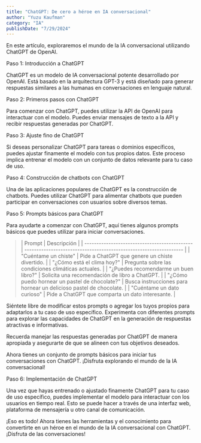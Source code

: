 ```yaml
---
title: "ChatGPT: De cero a héroe en IA conversacional"
author: "Yuzu Kaufman"
category: "IA"
publishDate: "7/29/2024"
---
```


<Parrafo>
  En este artículo, exploraremos el mundo de la IA conversacional utilizando
  ChatGPT de OpenAI.
</Parrafo>

<SubTitulo> Paso 1: Introducción a ChatGPT </SubTitulo>

<Parrafo>
  ChatGPT es un modelo de IA conversacional potente desarrollado por OpenAI.
  Está basado en la arquitectura GPT-3 y está diseñado para generar respuestas
  similares a las humanas en conversaciones en lenguaje natural.
</Parrafo>

<SubSeccion> Paso 2: Primeros pasos con ChatGPT </SubSeccion>

<Parrafo>
  Para comenzar con ChatGPT, puedes utilizar la API de OpenAI para interactuar
  con el modelo. Puedes enviar mensajes de texto a la API y recibir respuestas
  generadas por ChatGPT.
</Parrafo>

<SubSeccion> Paso 3: Ajuste fino de ChatGPT </SubSeccion>

<Parrafo>
  Si deseas personalizar ChatGPT para tareas o dominios específicos, puedes
  ajustar finamente el modelo con tus propios datos. Este proceso implica
  entrenar el modelo con un conjunto de datos relevante para tu caso de uso.
</Parrafo>

<SubSeccion> Paso 4: Construcción de chatbots con ChatGPT </SubSeccion>

<Parrafo>
  Una de las aplicaciones populares de ChatGPT es la construcción de chatbots.
  Puedes utilizar ChatGPT para alimentar chatbots que pueden participar en
  conversaciones con usuarios sobre diversos temas.
</Parrafo>

<SubSeccion> Paso 5: Prompts básicos para ChatGPT </SubSeccion>

<Parrafo>
  Para ayudarte a comenzar con ChatGPT, aquí tienes algunos prompts básicos que
  puedes utilizar para iniciar conversaciones.
</Parrafo>

<BlockQuote>
| Prompt                                        | Descripción                                                        |
| --------------------------------------------- | ------------------------------------------------------------------ |
| "Cuéntame un chiste"                          | Pide a ChatGPT que genere un chiste divertido.                     |
| "¿Cómo está el clima hoy?"                    | Pregunta sobre las condiciones climáticas actuales.                |
| "¿Puedes recomendarme un buen libro?"         | Solicita una recomendación de libro a ChatGPT.                     |
| "¿Cómo puedo hornear un pastel de chocolate?" | Busca instrucciones para hornear un delicioso pastel de chocolate. |
| "Cuéntame un dato curioso"                    | Pide a ChatGPT que comparta un dato interesante.                   |

</BlockQuote>

<Parrafo>
Siéntete libre de modificar estos prompts o agregar los tuyos propios para adaptarlos a tu caso de uso específico. Experimenta con diferentes prompts para explorar las capacidades de ChatGPT en la generación de respuestas atractivas e informativas.

Recuerda manejar las respuestas generadas por ChatGPT de manera apropiada y asegurarte de que se alineen con tus objetivos deseados.

Ahora tienes un conjunto de prompts básicos para iniciar tus conversaciones con ChatGPT. ¡Disfruta explorando el mundo de la IA conversacional!

</Parrafo>

<SubSeccion> Paso 6: Implementación de ChatGPT </SubSeccion>

<Parrafo>
Una vez que hayas entrenado o ajustado finamente ChatGPT para tu caso de uso específico, puedes implementar el modelo para interactuar con los usuarios en tiempo real. Esto se puede hacer a través de una interfaz web, plataforma de mensajería u otro canal de comunicación.

¡Eso es todo! Ahora tienes las herramientas y el conocimiento para convertirte en un héroe en el mundo de la IA conversacional con ChatGPT. ¡Disfruta de las conversaciones!

</Parrafo>
